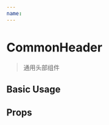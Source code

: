 ```yaml
---
name: 
---
```



# CommonHeader

> 通用头部组件

## Basic Usage

<Playground>
  <CommonHeader 
    msgUrl='https://test-gateway.servingcloud.com/api/v1/ucenter/message/getNotReadCount'
    menuAuthUrl='https://test-gateway.servingcloud.com/api/v1/ucenter/resources/getUserResources'
    userInfoUrl='https://test-gateway.servingcloud.com/api/v1/ucenter/getuser/info'
    title='盈佳云创科技有限公司'  
    onLogout={logout}
  />

</Playground>

## Props

<PropsTable of={CommonHeader} />
